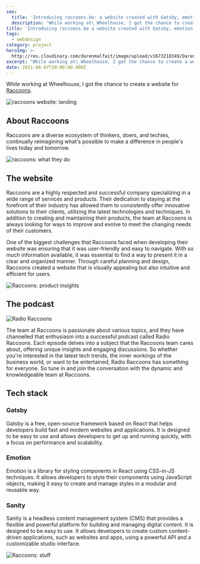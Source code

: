 ```yaml
---
seo:
  title: 'Introducing raccoons.be: a website created with Gatsby, emotion and sanity'
  description: "While working at\_Wheelhouse, I got the chance to create a website for Raccoons."
title: 'Introducing raccoons.be a website created with Gatsby, emotion and sanity'
tags:
  - webdesign
category: project
heroImg: >-
  http://res.cloudinary.com/darenmalfait/image/upload/v1673218349/Daren_plastic_raccoons_solid_background_Pixar_style_3d_render_b7faa502-39b5-49a5-b387-d579665f7693_ij125s.png
excerpt: "While working at\_Wheelhouse, I got the chance to create a website for Raccoons."
date: 2021-08-07T10:00:00.000Z
---
```


While working at Wheelhouse, I got the chance to create a website for
[Raccoons](https://www.raccoons.be/ "raccoons").

![raccoons website: landing](http://res.cloudinary.com/darenmalfait/image/upload/v1673217543/raccoons-1_ezhprp.png "raccoons website: landing")

## About Raccoons

Raccoons are a diverse ecosystem of thinkers, doers, and techies, continually
reimagining what's possible to make a difference in people's lives today and
tomorrow.

![raccoons: what they do](http://res.cloudinary.com/darenmalfait/image/upload/v1673217604/raccoons-2_vg4zkt.png "raccoons: what they do")

## The website

Raccoons are a highly respected and successful company specializing in a wide
range of services and products. Their dedication to staying at the forefront of
their industry has allowed them to consistently offer innovative solutions to
their clients, utilizing the latest technologies and techniques. In addition to
creating and maintaining their products, the team at Raccoons is always looking
for ways to improve and evolve to meet the changing needs of their customers.

One of the biggest challenges that Raccoons faced when developing their website
was ensuring that it was user-friendly and easy to navigate. With so much
information available, it was essential to find a way to present it in a clear
and organized manner. Through careful planning and design, Raccoons created a
website that is visually appealing but also intuitive and efficient for users.

![Raccoons: product insights](http://res.cloudinary.com/darenmalfait/image/upload/v1673218037/raccoons-3_xxtms4.png "Raccoons: product insights")

## The podcast

![Radio Raccoons](http://res.cloudinary.com/darenmalfait/image/upload/v1673218096/raccoons-5_qft0xk.png "Radio Raccoons")

The team at Raccoons is passionate about various topics, and they have
channelled that enthusiasm into a successful podcast called Radio Raccoons. Each
episode delves into a subject that the Raccoons team cares about, offering
unique insights and engaging discussions. So whether you're interested in the
latest tech trends, the inner workings of the business world, or want to be
entertained, Radio Raccoons has something for everyone. So tune in and join the
conversation with the dynamic and knowledgeable team at Raccoons.

## Tech stack

### Gatsby

Gatsby is a free, open-source framework based on React that helps developers
build fast and modern websites and applications. It is designed to be easy to
use and allows developers to get up and running quickly, with a focus on
performance and scalability.

### Emotion

Emotion is a library for styling components in React using CSS-in-JS techniques.
It allows developers to style their components using JavaScript objects, making
it easy to create and manage styles in a modular and reusable way.

### Sanity

Sanity is a headless content management system (CMS) that provides a flexible
and powerful platform for building and managing digital content. It is designed
to be easy to use. It allows developers to create custom content-driven
applications, such as websites and apps, using a powerful API and a customizable
studio interface.

![Raccoons: stuff](http://res.cloudinary.com/darenmalfait/image/upload/v1673218390/raccoons-4_an1hcn.png "Raccoons: stuff")
